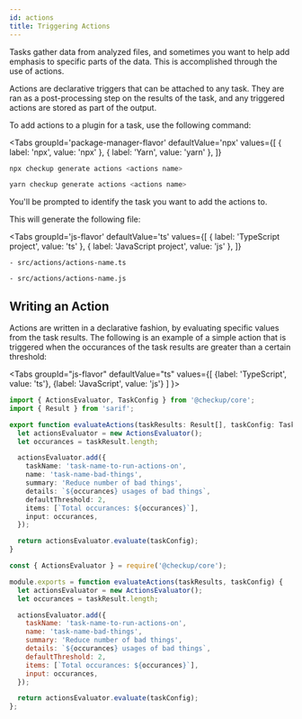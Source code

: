 ```yaml
---
id: actions
title: Triggering Actions
---
```



Tasks gather data from analyzed files, and sometimes you want to help add emphasis to specific parts of the data. This is accomplished through the use of actions.

Actions are declarative triggers that can be attached to any task. They are ran as a post-processing step on the results of the task, and any triggered actions are
stored as part of the output.

To add actions to a plugin for a task, use the following command:

<Tabs
  groupId='package-manager-flavor'
  defaultValue='npx'
  values={[
    { label: 'npx', value: 'npx' },
    { label: 'Yarn', value: 'yarn' },
  ]}
>
  <TabItem value='npx'>

```bash
npx checkup generate actions <actions name>
```

  </TabItem>
  <TabItem value='yarn'>

```bash
yarn checkup generate actions <actions name>
```

  </TabItem>
</Tabs>

You'll be prompted to identify the task you want to add the actions to.

This will generate the following file:

<Tabs
  groupId='js-flavor'
  defaultValue='ts'
  values={[
    { label: 'TypeScript project', value: 'ts' },
    { label: 'JavaScript project', value: 'js' },
  ]}
>
  <TabItem value='ts'>

    - src/actions/actions-name.ts

  </TabItem>
  <TabItem value='js'>

    - src/actions/actions-name.js

  </TabItem>
</Tabs>

## Writing an Action

Actions are written in a declarative fashion, by evaluating specific values from the task results. The following is an example of a simple action that is triggered
when the occurances of the task results are greater than a certain threshold:

<Tabs
groupId="js-flavor"
defaultValue="ts"
values={[
{label: 'TypeScript', value: 'ts'},
{label: 'JavaScript', value: 'js'}
]
}>
<TabItem value="ts">

```ts title="/actions/actions-name.ts"
import { ActionsEvaluator, TaskConfig } from '@checkup/core';
import { Result } from 'sarif';

export function evaluateActions(taskResults: Result[], taskConfig: TaskConfig) {
  let actionsEvaluator = new ActionsEvaluator();
  let occurances = taskResult.length;

  actionsEvaluator.add({
    taskName: 'task-name-to-run-actions-on',
    name: 'task-name-bad-things',
    summary: 'Reduce number of bad things',
    details: `${occurances} usages of bad things`,
    defaultThreshold: 2,
    items: [`Total occurances: ${occurances}`],
    input: occurances,
  });

  return actionsEvaluator.evaluate(taskConfig);
}
```

  </TabItem>
  <TabItem value="js">

```js title="/actions/actions-name.js"
const { ActionsEvaluator } = require('@checkup/core');

module.exports = function evaluateActions(taskResults, taskConfig) {
  let actionsEvaluator = new ActionsEvaluator();
  let occurances = taskResult.length;

  actionsEvaluator.add({
    taskName: 'task-name-to-run-actions-on',
    name: 'task-name-bad-things',
    summary: 'Reduce number of bad things',
    details: `${occurances} usages of bad things`,
    defaultThreshold: 2,
    items: [`Total occurances: ${occurances}`],
    input: occurances,
  });

  return actionsEvaluator.evaluate(taskConfig);
};
```

  </TabItem>
</Tabs>
